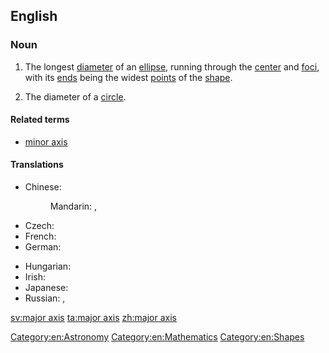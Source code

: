 ==English==

===Noun===
{{en-noun|head=[[major]] [[axis]]|major axes}}

# {{context|geometry|lang=en}} The longest [[diameter]] of an [[ellipse]], running through the [[center]] and [[focus|foci]], with its [[end]]s being the widest [[points]] of the [[shape]].
# {{context|geometry|lang=en}} The diameter of a [[circle]].

====Related terms====
* [[minor axis]]

====Translations====
{{trans-top|longest diameter of an ellipse}}
* Chinese:
*: Mandarin: {{t|cmn|長軸|sc=Hani}}, {{t|cmn|长轴|tr=chángzhóu|sc=Hani}}
* Czech: {{t-|cs|hlavní osa|f}}
* French: {{t+|fr|grand axe|m}}
* German: {{t-|de|Hauptachse|f}}
{{trans-mid}}
* Hungarian: {{t-|hu|főtengely}}
* Irish: {{t-|ga|mór-ais|f}}
* Japanese: {{t-|ja|長軸|tr=ちょうじく, chōjiku|sc=Jpan}}
* Russian: {{t-|ru|главная ось|f|tr=glávnaja osʹ|sc=Cyrl}}, {{t-|ru|большая ось|f|tr=bolʹšája osʹ|sc=Cyrl}}
{{trans-bottom}}

[[Category:en:Astronomy]]
[[Category:en:Mathematics]]
[[Category:en:Shapes]]

[[sv:major axis]]
[[ta:major axis]]
[[zh:major axis]]